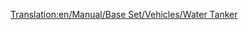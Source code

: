 [[Translation:en/Manual/Base Set/Vehicles/Water Tanker]]
{{fr/Wagon|Nom=Wagon-citerne d'eau
|Coût=1 166£ (2 332$)
|Poids=25 / 50 t
|Image=[[File:en/Watertanker.png]]
|Capacité=25000 litres d'eau
|MonoCoût="
|MonoPoids=25 / 55 t
|MonoCapacité=30000 litres d'eau
|MagCoût="
|MagPoids=25 / 57 t
|MagCapacité=32000 litres d'eau
|Description=Les wagons-citerne d'eau transportent l'eau liquide vers les [[fr/Manual/Ville|villes]] qui ont un [[fr/Château d'eau|château d'eau]]. Ce wagon n'est disponible que sous le climat [[fr/Manual/Climat#Subtropical|subtropical]].
}}